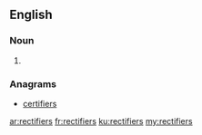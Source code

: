 ==English==

===Noun===
{{head|en|plural}}

# {{plural of|rectifier|lang=en}}

===Anagrams===
* [[certifiers#English|certifiers]]

[[ar:rectifiers]]
[[fr:rectifiers]]
[[ku:rectifiers]]
[[my:rectifiers]]